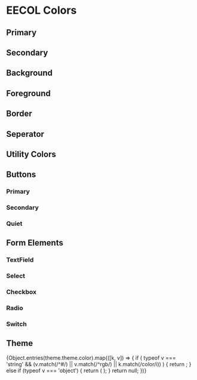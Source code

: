 
<Meta 
  title="Synergy Design System/Brands/EECOL"
/>

# EECOL Colors

## Primary 

<ColorPalette>
  <GroupColorItem title="primary" tokenGroup={theme.semantic.color.primary} tokenName="--sds-semantic-color-primary-{type}"/>
</ColorPalette>

## Secondary
<ColorPalette>
  <GroupColorItem title="secondary" tokenGroup={theme.semantic.color.secondary} tokenName="--sds-semantic-color-secondary-{type}"/>
</ColorPalette>

## Background
<ColorPalette>
  <GroupColorItem title="background" tokenGroup={theme.semantic.color.background} tokenName="--sds-semantic-color-background-{type}"/>
</ColorPalette>

## Foreground
<ColorPalette>
  <GroupColorItem title="on-base" tokenGroup={theme.semantic.color.foreground['on-base']} tokenName="--sds-semantic-color-foreground-on-base-{type}"/>
  <GroupColorItem title="on-layer-1" tokenGroup={theme.semantic.color.foreground['on-layer-1']} tokenName="--sds-semantic-color-foreground-on-layer-1-{type}"/>
  <GroupColorItem title="on-layer-2" tokenGroup={theme.semantic.color.foreground['on-layer-2']} tokenName="--sds-semantic-color-foreground-on-layer-2-{type}"/>
  <GroupColorItem title="on-primary" tokenGroup={theme.semantic.color.foreground['on-primary']} tokenName="--sds-semantic-color-foreground-on-primary-{type}"/>
  <GroupColorItem title="on-secondary" tokenGroup={theme.semantic.color.foreground['on-secondary']} tokenName="--sds-semantic-color-foreground-on-secondary-{type}"/>
  <GroupColorItem title="on-disabled" tokenGroup={theme.semantic.color.foreground['on-disabled']} tokenName="--sds-semantic-color-foreground-on-disabled-{type}"/>
  <GroupColorItem title="on-input" tokenGroup={theme.semantic.color.foreground['on-input']} tokenName="--sds-semantic-color-foreground-on-input-{type}"/>
</ColorPalette>

## Border
<ColorPalette>
  <GroupColorItem title="border" tokenGroup={theme.semantic.color.border} tokenName="--sds-semantic-color-border-{type}"/>
</ColorPalette>

## Seperator
<ColorPalette>
  <GroupColorItem title="seperator" tokenGroup={theme.semantic.color.seperator} tokenName="--sds-semantic-color-seperator-{type}"/>
</ColorPalette>

## Utility Colors
<ColorPalette>
  <GroupColorItem title="positive" tokenGroup={theme.semantic.color.success} tokenName="--sds-semantic-color-positive-{type}"/>
</ColorPalette>

<ColorPalette>
  <GroupColorItem title="negative" tokenGroup={theme.semantic.color.error} tokenName="--sds-semantic-color-negative-{type}"/>
</ColorPalette>

<ColorPalette>
  <GroupColorItem title="notice" tokenGroup={theme.semantic.color.warning} tokenName="--sds-semantic-color-notice-{type}"/>
</ColorPalette>

<ColorPalette>
  <GroupColorItem title="informative" tokenGroup={theme.semantic.color.informative} tokenName="--sds-semantic-color-informative-{type}"/>
</ColorPalette>

## Buttons

### Primary
<ColorPalette>
  <GroupColorItem title="Default State" tokenGroup={theme.component.button.color.primary.default} tokenName="--sds-component-button-color-primary-default-{type}"/>
  <GroupColorItem title="Hover State" tokenGroup={theme.component.button.color.primary.hover} tokenName="--sds-component-button-color-primary-hover-{type}"/>
  <GroupColorItem title="Key Focus State" tokenGroup={theme.component.button.color.primary['key-focus']} tokenName="--sds-component-button-color-primary-key-focus-{type}"/>
  <GroupColorItem title="Down State" tokenGroup={theme.component.button.color.primary.down} tokenName="--sds-component-button-color-primary-down-{type}"/>
  <GroupColorItem title="Disabled State" tokenGroup={theme.component.button.color.primary.disabled} tokenName="--sds-component-button-color-primary-disabled-{type}"/>
</ColorPalette>

### Secondary
<ColorPalette>
  <GroupColorItem title="Default State" tokenGroup={theme.component.button.color.secondary.default} tokenName="--sds-component-button-color-secondary-default-{type}"/>
  <GroupColorItem title="Hover State" tokenGroup={theme.component.button.color.secondary.hover} tokenName="--sds-component-button-color-secondary-hover-{type}"/>
  <GroupColorItem title="Key Focus State" tokenGroup={theme.component.button.color.secondary['key-focus']} tokenName="--sds-component-button-color-secondary-key-focus-{type}"/>
  <GroupColorItem title="Down State" tokenGroup={theme.component.button.color.secondary.down} tokenName="--sds-component-button-color-secondary-down-{type}"/>
  <GroupColorItem title="Disabled State" tokenGroup={theme.component.button.color.secondary.disabled} tokenName="--sds-component-button-color-secondary-disabled-{type}"/>
</ColorPalette>

### Quiet
<ColorPalette>
  <GroupColorItem title="Default State" tokenGroup={theme.component.button.color.quiet.default} tokenName="--sds-component-button-color-quiet-default-{type}"/>
  <GroupColorItem title="Hover State" tokenGroup={theme.component.button.color.quiet.hover} tokenName="--sds-component-button-color-quiet-hover-{type}"/>
  <GroupColorItem title="Key Focus State" tokenGroup={theme.component.button.color.quiet['key-focus']} tokenName="--sds-component-button-color-quiet-key-focus-{type}"/>
  <GroupColorItem title="Down State" tokenGroup={theme.component.button.color.quiet.down} tokenName="--sds-component-button-color-quiet-down-{type}"/>
  <GroupColorItem title="Disabled State" tokenGroup={theme.component.button.color.quiet.disabled} tokenName="--sds-component-button-color-quiet-disabled-{type}"/>
</ColorPalette>

## Form Elements

### TextField
<ColorPalette>
  <GroupColorItem title="Default State" tokenGroup={theme.component['text-field'].color.default} tokenName="--sds-component-text-field-color-default-{type}"/>
  <GroupColorItem title="Hover State" tokenGroup={theme.component['text-field'].color.hover} tokenName="--sds-component-text-field-color-hover-{type}"/>
  <GroupColorItem title="Key Focus State" tokenGroup={theme.component['text-field'].color['key-focus']} tokenName="--sds-component-text-field-color-key-focus-{type}"/>
  <GroupColorItem title="Success State" tokenGroup={theme.component['text-field'].color.success} tokenName="--sds-component-text-field-color-success-{type}"/>
  <GroupColorItem title="Error State" tokenGroup={theme.component['text-field'].color.error} tokenName="--sds-component-text-field-color-error-{type}"/>
  <GroupColorItem title="Disabled State" tokenGroup={theme.component['text-field'].color.disabled} tokenName="--sds-component-text-field-color-disabled-{type}"/>
</ColorPalette>

### Select
<ColorPalette>
  <GroupColorItem title="Default State" tokenGroup={theme.component.select.color.default} tokenName="--sds-component-select-color-default-{type}"/>
  <GroupColorItem title="Hover State" tokenGroup={theme.component.select.color.hover} tokenName="--sds-component-select-color-hover-{type}"/>
  <GroupColorItem title="Key Focus State" tokenGroup={theme.component.select.color['key-focus']} tokenName="--sds-component-select-color-key-focus-{type}"/>
  <GroupColorItem title="Success State" tokenGroup={theme.component.select.color.success} tokenName="--sds-component-select-color-success-{type}"/>
  <GroupColorItem title="Error State" tokenGroup={theme.component.select.color.error} tokenName="--sds-component-select-color-error-{type}"/>
  <GroupColorItem title="Disabled State" tokenGroup={theme.component.select.color.disabled} tokenName="--sds-component-select-color-disabled-{type}"/>
</ColorPalette>

### Checkbox
<ColorPalette>
  <GroupColorItem title="Default State" tokenGroup={theme.component.checkbox.color.default} tokenName="--sds-component-checkbox-color-default-{type}"/>
  <GroupColorItem title="Hover State" tokenGroup={theme.component.checkbox.color.hover} tokenName="--sds-component-checkbox-color-hover-{type}"/>
  <GroupColorItem title="Key Focus State" tokenGroup={theme.component.checkbox.color['key-focus']} tokenName="--sds-component-checkbox-color-key-focus-{type}"/>
  <GroupColorItem title="Checked State" tokenGroup={theme.component.checkbox.color.checked} tokenName="--sds-component-checkbox-color-checked-{type}"/>
  <GroupColorItem title="Disabled State" tokenGroup={theme.component.checkbox.color.disabled} tokenName="--sds-component-checkbox-color-disabled-{type}"/>
</ColorPalette>

### Radio
<ColorPalette>
  <GroupColorItem title="Default State" tokenGroup={theme.component.radio.color.default} tokenName="--sds-component-radio-color-default-{type}"/>
  <GroupColorItem title="Hover State" tokenGroup={theme.component.radio.color.hover} tokenName="--sds-component-radio-color-hover-{type}"/>
  <GroupColorItem title="Key Focus State" tokenGroup={theme.component.radio.color['key-focus']} tokenName="--sds-component-radio-color-key-focus-{type}"/>
  <GroupColorItem title="Checked State" tokenGroup={theme.component.radio.color.checked} tokenName="--sds-component-radio-color-checked-{type}"/>
  <GroupColorItem title="Disabled State" tokenGroup={theme.component.radio.color.disabled} tokenName="--sds-component-radio-color-disabled-{type}"/>
</ColorPalette>

### Switch
<ColorPalette>
  <GroupColorItem title="Default State" tokenGroup={theme.component.switch.color.default} tokenName="--sds-component-switch-color-default-{type}"/>
  <GroupColorItem title="Hover State" tokenGroup={theme.component.switch.color.hover} tokenName="--sds-component-switch-color-hover-{type}"/>
  <GroupColorItem title="Key Focus State" tokenGroup={theme.component.switch.color['key-focus']} tokenName="--sds-component-switch-color-key-focus-{type}"/>
  <GroupColorItem title="Checked State" tokenGroup={theme.component.switch.color.checked} tokenName="--sds-component-switch-color-checked-{type}"/>
  <GroupColorItem title="Disabled State" tokenGroup={theme.component.switch.color.disabled} tokenName="--sds-component-switch-color-disabled-{type}"/>
</ColorPalette>

## Theme
<ColorPalette>
  {Object.entries(theme.theme.color).map(([k, v]) => {
        if (
          typeof v === 'string' &&
          (v.match(/^#/) || v.match(/^rgb/) || k.match(/color/i))
        ) {
          return <ColorItem key={k} title={k} colors={{ [k]: v }} />;
        } else if (typeof v === 'object') {
          return (
            <GroupColorItem title={k} tokenGroup={v} tokenName={`--sds-theme-color-${k}-{level}`}/>
          );
        }
        return null;
      })}
</ColorPalette>

